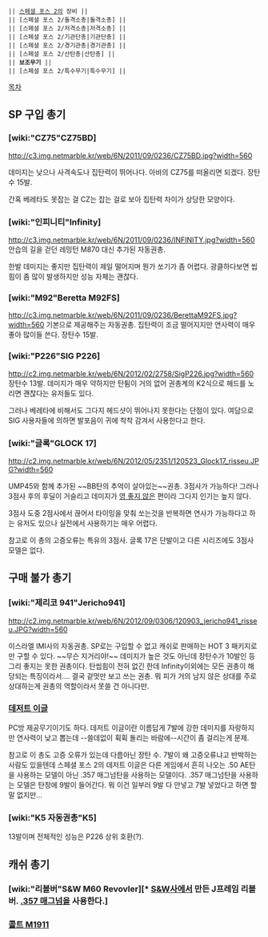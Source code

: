  || [[스페셜 포스 2]]의 장비 ||
 || [스페셜 포스 2/돌격소총|돌격소총] ||
 || [스페셜 포스 2/저격소총|저격소총] ||
 || [스페셜 포스 2/기관단총|기관단총] ||
 || [스페셜 포스 2/경기관총|경기관총] ||
 || [스페셜 포스 2/산탄총|산탄총] ||
 || '''보조무기''' ||
 || [스페셜 포스 2/특수무기|특수무기] ||

[[목차]]

== SP 구입 총기 ==
=== [wiki:"CZ75"CZ75BD] ===
http://c3.img.netmarble.kr/web/6N/2011/09/0236/CZ75BD.jpg?width=560

데미지는 낮으나 사격속도나 집탄력이 뛰어나다. 아바의 CZ75를 떠올리면 되겠다. 장탄수 15발.

간혹 베레타도 못잡는 걸 CZ는 잡는 걸로 보아 집탄력 차이가 상당한 모양이다.

=== [wiki:"인피니티"Infinity] ===
http://c3.img.netmarble.kr/web/6N/2011/09/0236/INFINITY.jpg?width=560
안습의 길을 걷던 레밍턴 M870 대신 추가된 자동권총.

한발 데미지는 좋지만 집탄력이 제일 떨어지며 뭔가 쏘기가 좀 어렵다. 광클하다보면 씹힘이 좀 많이 발생하지만 성능 자체는 괜찮다.

=== [wiki:"M92"Beretta M92FS] ===
http://c3.img.netmarble.kr/web/6N/2011/09/0236/BerettaM92FS.jpg?width=560
기본으로 제공해주는 자동권총. 집탄력이 조금 떨어지지만 연사력이 매우 좋아 많이들 쓴다. 장탄수 15발.

=== [wiki:"P226"SIG P226] ===
http://c2.img.netmarble.kr/web/6N/2012/02/2758/SigP226.jpg?width=560
장탄수 13발. 데미지가 매우 약하지만 탄튐이 거의 없어 권총계의 K2식으로 헤드를 노리면 괜찮다는 유저들도 있다.

그러나 베레타에 비해서도 그다지 헤드샷이 뛰어나지 못한다는 단점이 있다. 여담으로 SIG 사용자들에 의하면 발포음이 귀에 착착 감겨서 사용한다고 한다.

=== [wiki:"글록"GLOCK 17] ===
http://c2.img.netmarble.kr/web/6N/2012/05/2351/120523_Glock17_risseu.JPG?width=560

UMP45와 함께 추가된 ~~BB탄의 추억이 살아있는~~권총. 3점사가 가능하다! 그러나 3점사 후의 후딜이 거슬리고 데미지가 [[영 좋지 않은]] 편이라 그다지 인기는 높지 않다.

3점사 도중 2점사에서 끊어서 타이밍을 맞춰 쏘는것을 반복하면 연사가 가능하다고 하는 유저도 있으나 실전에서 사용하기는 매우 어렵다.

참고로 이 총의 고증오류는 특유의 3점사. 글록 17은 단발이고 다른 시리즈에도 3점사 모델은 없다.

== 구매 불가 총기 ==
===  [wiki:"제리코 941"Jericho941] ===
http://c2.img.netmarble.kr/web/6N/2012/09/0306/120903_jericho941_risseu.JPG?width=560

이스라엘 IMI사의 자동권총. SP로는 구입할 수 없고 캐쉬로 판매하는 HOT 3 패키지로만 구할 수 있다. ~~무슨 지거리야!~~ 데미지가 높은 것도 아닌데 장탄수가 10발인 등 그리 좋지는 못한 권총이다. 탄씹힘이 전혀 없긴 한데 Infinity이외에는 모든 권총이 해당되는 특징이라서.... 결국 겉멋만 보고 쓰는 권총. 뭐 피가 거의 남지 않은 상대를 주로 상대하는게 권총의 역할이라서 못쓸 건 아니다만.

=== [[데저트 이글]] ===
PC방 제공무기이기도 하다. 데저트 이글이란 이름답게 7발에 강한 데미지를 자랑하지만 연사력이 낮고 뽑는데 --쓸데없이 휙휙 돌리는 바람에--시간이 좀 걸리는게 문제.

참고로 이 총도 고증 오류가 있는데 다름아닌 장탄 수. 7발이 왜 고증오류냐고 반박하는 사람도 있을텐데 스페셜 포스 2의 데저트 이글은 다른 게임에서 흔히 나오는 .50 AE탄을 사용하는 모델이 아닌 .357 매그넘탄을 사용하는 모델이다. .357 매그넘탄을 사용하는 모델은 탄창에 9발이 들어간다. 뭐 이건 일부러 9발 다 안넣고 7발 넣었다고 하면 할말 없지만...

=== [wiki:"K5 자동권총"K5] ===
13발이며 전체적인 성능은 P226 상위 호환(?).

== 캐쉬 총기 ==
=== [wiki:"리볼버"S&W M60 Revovler][* [[S&W]]사에서 만든 J프레임 리볼버. [[.357 매그넘]]을 사용한다.]  ===

=== [[콜트 M1911]] ===


